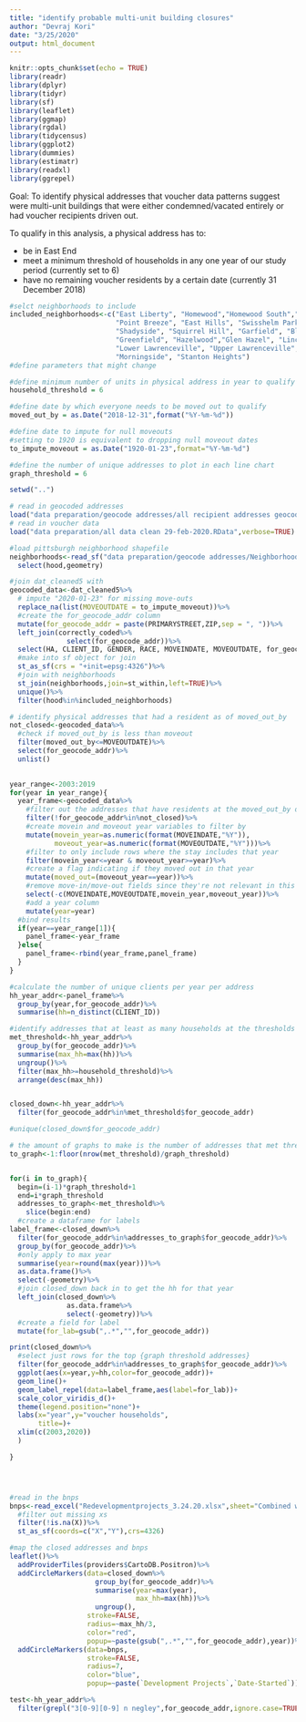```yaml
---
title: "identify probable multi-unit building closures"
author: "Devraj Kori"
date: "3/25/2020"
output: html_document
---
```


```r
knitr::opts_chunk$set(echo = TRUE)
library(readr)
library(dplyr)
library(tidyr)
library(sf)
library(leaflet)
library(ggmap)
library(rgdal)
library(tidycensus)
library(ggplot2)
library(dummies)
library(estimatr)
library(readxl)
library(ggrepel)
```

Goal: To identify physical addresses that voucher data patterns suggest were multi-unit buildings that were either condemned/vacated entirely or had voucher recipients driven out. 

To qualify in this analysis, a physical address has to:

- be in East End
- meet a minimum threshold of households in any one year of our study period (currently set to 6)
- have no remaining voucher residents by a certain date (currently 31 December 2018)


```r
#selct neighborhoods to include
included_neighborhoods<-c("East Liberty", "Homewood","Homewood South","Homewood North", "Larimer",
                          "Point Breeze", "East Hills", "Swisshelm Park",
                          "Shadyside", "Squirrel Hill", "Garfield", "Bloomfield", "Highland Park",
                          "Greenfield", "Hazelwood","Glen Hazel", "Lincoln-Lemington-Belmar",
                          "Lower Lawrenceville", "Upper Lawrenceville", "Central Lawrenceville",
                          "Morningside", "Stanton Heights")
#define parameters that might change

#define minimum number of units in physical address in year to qualify
household_threshold = 6

#define date by which everyone needs to be moved out to qualify
moved_out_by = as.Date("2018-12-31",format("%Y-%m-%d"))

#define date to impute for null moveouts
#setting to 1920 is equivalent to dropping null moveout dates
to_impute_moveout = as.Date("1920-01-23",format="%Y-%m-%d")

#define the number of unique addresses to plot in each line chart
graph_threshold = 6
```

```r
setwd("..")

# read in geocoded addresses
load("data preparation/geocode addresses/all recipient addresses geocoded.Rdata",verbose=TRUE)
# read in voucher data
load("data preparation/all data clean 29-feb-2020.RData",verbose=TRUE)

#load pittsburgh neighborhood shapefile
neighborhoods<-read_sf("data preparation/geocode addresses/Neighborhoods_/Neighborhoods_.shx")%>%
  select(hood,geometry)

#join dat_cleaned5 with 
geocoded_data<-dat_cleaned5%>%
  # impute "2020-01-23" for missing move-outs
  replace_na(list(MOVEOUTDATE = to_impute_moveout))%>%
  #create the for_geocode_addr column
  mutate(for_geocode_addr = paste(PRIMARYSTREET,ZIP,sep = ", "))%>%
  left_join(correctly_coded%>%
              select(for_geocode_addr))%>%
  select(HA, CLIENT_ID, GENDER, RACE, MOVEINDATE, MOVEOUTDATE, for_geocode_addr,geometry)%>%
  #make into sf object for join
  st_as_sf(crs = "+init=epsg:4326")%>%
  #join with neighborhoods
  st_join(neighborhoods,join=st_within,left=TRUE)%>%
  unique()%>%
  filter(hood%in%included_neighborhoods)

```
```r
# identify physical addresses that had a resident as of moved_out_by
not_closed<-geocoded_data%>%
  #check if moved_out_by is less than moveout
  filter(moved_out_by<=MOVEOUTDATE)%>%
  select(for_geocode_addr)%>%
  unlist()
  

```

```r
year_range<-2003:2019
for(year in year_range){
  year_frame<-geocoded_data%>%
    #filter out the addresses that have residents at the moved_out_by date
    filter(!for_geocode_addr%in%not_closed)%>%
    #create movein and moveout year variables to filter by
    mutate(movein_year=as.numeric(format(MOVEINDATE,"%Y")),
           moveout_year=as.numeric(format(MOVEOUTDATE,"%Y")))%>%
    #filter to only include rows where the stay includes that year
    filter(movein_year<=year & moveout_year>=year)%>%
    #create a flag indicating if they moved out in that year
    mutate(moved_out=(moveout_year==year))%>%
    #remove move-in/move-out fields since they're not relevant in this structure
    select(-c(MOVEINDATE,MOVEOUTDATE,movein_year,moveout_year))%>%
    #add a year column
    mutate(year=year)
  #bind results
  if(year==year_range[1]){
    panel_frame<-year_frame
  }else{
    panel_frame<-rbind(year_frame,panel_frame)
  }
}

```

```r
#calculate the number of unique clients per year per address
hh_year_addr<-panel_frame%>%
  group_by(year,for_geocode_addr)%>%
  summarise(hh=n_distinct(CLIENT_ID))

#identify addresses that at least as many households at the thresholds at one point
met_threshold<-hh_year_addr%>%
  group_by(for_geocode_addr)%>%
  summarise(max_hh=max(hh))%>%
  ungroup()%>%
  filter(max_hh>=household_threshold)%>%
  arrange(desc(max_hh))


closed_down<-hh_year_addr%>%
  filter(for_geocode_addr%in%met_threshold$for_geocode_addr)

#unique(closed_down$for_geocode_addr)

```

```r
# the amount of graphs to make is the number of addresses that met threshold divided by the graph_threshold
to_graph<-1:floor(nrow(met_threshold)/graph_threshold)


for(i in to_graph){
  begin=(i-1)*graph_threshold+1
  end=i*graph_threshold
  addresses_to_graph<-met_threshold%>%
    slice(begin:end)
  #create a dataframe for labels
label_frame<-closed_down%>%
  filter(for_geocode_addr%in%addresses_to_graph$for_geocode_addr)%>%
  group_by(for_geocode_addr)%>%
  #only apply to max year
  summarise(year=round(max(year)))%>%
  as.data.frame()%>%
  select(-geometry)%>%
  #join closed_down back in to get the hh for that year
  left_join(closed_down%>%
              as.data.frame%>%
              select(-geometry))%>%
  #create a field for label
  mutate(for_lab=gsub(",.*","",for_geocode_addr))

print(closed_down%>%
  #select just rows for the top {graph threshold addresses}
  filter(for_geocode_addr%in%addresses_to_graph$for_geocode_addr)%>%
  ggplot(aes(x=year,y=hh,color=for_geocode_addr))+
  geom_line()+
  geom_label_repel(data=label_frame,aes(label=for_lab))+
  scale_color_viridis_d()+
  theme(legend.position="none")+
  labs(x="year",y="voucher households",
       title=)+
  xlim(c(2003,2020))
  )

}





```


```r
#read in the bnps
bnps<-read_excel("Redevelopmentprojects_3.24.20.xlsx",sheet="Combined wgeocode")%>%
  #filter out missing xs
  filter(!is.na(X))%>%
  st_as_sf(coords=c("X","Y"),crs=4326)

#map the closed addresses and bnps
leaflet()%>%
  addProviderTiles(providers$CartoDB.Positron)%>%
  addCircleMarkers(data=closed_down%>%
                     group_by(for_geocode_addr)%>%
                     summarise(year=max(year),
                               max_hh=max(hh))%>%
                     ungroup(),
                   stroke=FALSE,
                   radius=~max_hh/3,
                   color="red",
                   popup=~paste(gsub(",.*","",for_geocode_addr),year))%>%
  addCircleMarkers(data=bnps,
                   stroke=FALSE,
                   radius=7,
                   color="blue",
                   popup=~paste(`Development Projects`,`Date-Started`))

```

```r
test<-hh_year_addr%>%
  filter(grepl("3[0-9][0-9] n negley",for_geocode_addr,ignore.case=TRUE))

```